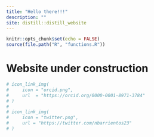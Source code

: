 ```yaml
---
title: "Hello there!!!"
description: ""
site: distill::distill_website
---
```


```r
knitr::opts_chunk$set(echo = FALSE)
source(file.path("R", "functions.R"))
```

# Website under construction

``` r

# icon_link_img(
#     icon = "orcid.png",
#     url  = "https://orcid.org/0000-0001-8971-3784"
# )
# 
# icon_link_img(
#     icon = "twitter.png",
#     url = "https://twitter.com/nbarrientos23"
# )

```
